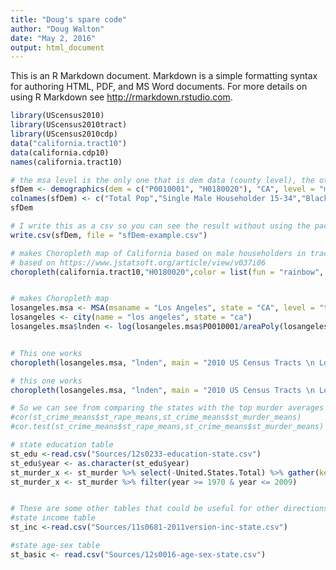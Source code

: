 ```yaml
---
title: "Doug's spare code"
author: "Doug Walton"
date: "May 2, 2016"
output: html_document
---
```


This is an R Markdown document. Markdown is a simple formatting syntax for authoring HTML, PDF, and MS Word documents. For more details on using R Markdown see <http://rmarkdown.rstudio.com>.

```r
library(UScensus2010)
library(UScensus2010tract)
library(UScensus2010cdp)
data("california.tract10")
data(california.cdp10)
names(california.tract10)

# the msa level is the only one that is dem data (county level), the others are spatial data
sfDem <- demographics(dem = c("P0010001", "H0180020"), "CA", level = "msa", msaname = "San Francisco")
colnames(sfDem) <- c("Total Pop","Single Male Householder 15-34","Black")
sfDem

# I write this as a csv so you can see the result without using the package
write.csv(sfDem, file = "sfDem-example.csv")

# makes Choropleth map of California based on male householders in tracts
# based on https://www.jstatsoft.org/article/view/v037i06
choropleth(california.tract10,"H0180020",color = list(fun = "rainbow", attr = list(4)),main="2010 Male Householder 15 to 34 years",type="plot",border="transparent")


# makes Choropleth map
losangeles.msa <- MSA(msaname = "Los Angeles", state = "CA", level = "tract") 
losangeles <- city(name = "los angeles", state = "ca") 
losangeles.msa$lnden <- log(losangeles.msa$P0010001/areaPoly(losangeles.msa))


# This one works
choropleth(losangeles.msa, "lnden", main = "2010 US Census Tracts \n Los Angeles MSA", sub = "Log Density", type = "spplot", object = list(list("sp.polygons", losangeles, first = FALSE, col = "blue"), list("sp.text", c(-119, 33.9), "Los Angeles"))) 

# this one works
choropleth(losangeles.msa, "lnden", main = "2010 US Census Tracts \n Los Angeles MSA", sub = "Log Density", type = "spplot", object = list(list("sp.polygons", losangeles, first = FALSE, col = "blue"), list("sp.text", c(-118, 33.9), "Los Angeles")), xlim = c(-119, -117), ylim = c(33.5, 34.5))
```



```r
# So we can see from comparing the states with the top murder averages over the years with rapes, they don't generally correspond. 
#cor(st_crime_means$st_rape_means,st_crime_means$st_murder_means)
#cor.test(st_crime_means$st_rape_means,st_crime_means$st_murder_means)

# state education table
st_edu <-read.csv("Sources/12s0233-education-state.csv")
st_edu$year <- as.character(st_edu$year)
st_murder_x <- st_murder %>% select(-United.States.Total) %>% gather(key = state, value = murders,Alabama:Wyoming)
st_murder_x <- st_murder %>% filter(year >= 1970 & year <= 2009) 


# These are some other tables that could be useful for other directions of analysis
#state income table
st_inc <-read.csv("Sources/11s0681-2011version-inc-state.csv")

#state age-sex table
st_basic <- read.csv("Sources/12s0016-age-sex-state.csv")

```
